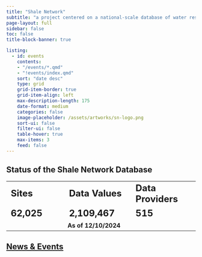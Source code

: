 ```yaml
---
title: "Shale Network"
subtitle: "a project centered on a national-scale database of water resources data in oil and gas production regions"
page-layout: full
sidebar: false
toc: false
title-block-banner: true

listing:
  - id: events
    contents: 
    - "/events/*.qmd"
    - "!events/index.qmd"
    sort: "date desc"
    type: grid
    grid-item-border: true
    grid-item-align: left
    max-description-length: 175
    date-format: medium
    categories: false
    image-placeholder: /assets/artworks/sn-logo.png
    sort-ui: false
    filter-ui: false
    table-hover: true
    max-items: 3
    feed: false
---
```


## Status of the Shale Network Database
```{=html}
<table cellpadding=10px cellspacing="0">
  <tr valign="center" style="font-size:24px; font-weight:bold">
    <td style="width:200px">
      Sites
    </td>
    <td style="width:200px">
      Data Values
    </td>
    <td style="width:200px">
      Data Providers
    </td>
  </tr>
  <tr valign="center" style="font-size:24px; font-weight:bold">
    <td style="width:200px">
      62,025
    </td>
    <td style="width:200px">
      2,109,467
    </td>
    <td style="width:200px">
      515
    </td>
  </tr>
  <tr valign="center" style="font-weight:bold">
    <td style="width:200px">
    </td>
    <td style="width:200px">
      As of 12/10/2024
    </td>
    <td style="width:200px">
    </td>
  </tr>
</table>
```

## [News & Events](events/index.qmd)

::: {#events}
:::